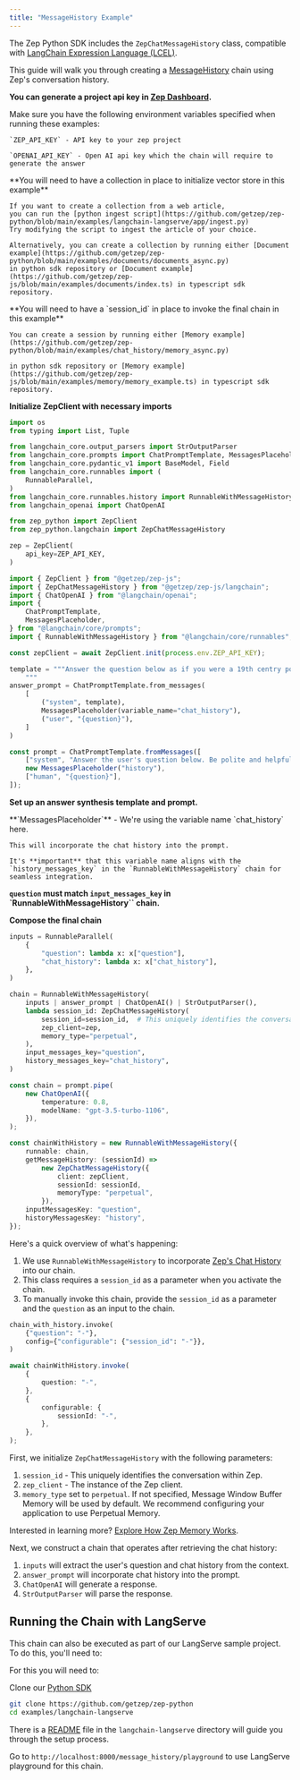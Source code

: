 ```yaml
---
title: "MessageHistory Example"
---
```

The Zep Python SDK includes the `ZepChatMessageHistory` class, compatible with [LangChain Expression Language (LCEL)](https://python.langchain.com/docs/expression_language/get_started). 

This guide will walk you through creating a [MessageHistory](/chat-history-memory) chain using Zep's conversation history.

<Note>**You can generate a project api key in [Zep Dashboard](https://app.getzep.com/projects).**</Note>

<Info>
    Make sure you have the following environment variables specified when running these examples:

    `ZEP_API_KEY` - API key to your zep project

    `OPENAI_API_KEY` - Open AI api key which the chain will require to generate the answer
</Info>

<Info>
    **You will need to have a collection in place to initialize vector store in this example**

    If you want to create a collection from a web article,
    you can run the [python ingest script](https://github.com/getzep/zep-python/blob/main/examples/langchain-langserve/app/ingest.py)
    Try modifying the script to ingest the article of your choice.

    Alternatively, you can create a collection by running either [Document example](https://github.com/getzep/zep-python/blob/main/examples/documents/documents_async.py)
    in python sdk repository or [Document example](https://github.com/getzep/zep-js/blob/main/examples/documents/index.ts) in typescript sdk repository.
</Info>

<Info>
    **You will need to have a `session_id` in place to invoke the final chain in this example**

    You can create a session by running either [Memory example](https://github.com/getzep/zep-python/blob/main/examples/chat_history/memory_async.py)

    in python sdk repository or [Memory example](https://github.com/getzep/zep-js/blob/main/examples/memory/memory_example.ts) in typescript sdk repository.
</Info>

**Initialize ZepClient with necessary imports**

<Tabs group="langchain">

<Tab title="Python" group-key="python">

```python
import os
from typing import List, Tuple

from langchain_core.output_parsers import StrOutputParser
from langchain_core.prompts import ChatPromptTemplate, MessagesPlaceholder
from langchain_core.pydantic_v1 import BaseModel, Field
from langchain_core.runnables import (
    RunnableParallel,
)
from langchain_core.runnables.history import RunnableWithMessageHistory
from langchain_openai import ChatOpenAI

from zep_python import ZepClient
from zep_python.langchain import ZepChatMessageHistory

zep = ZepClient(
    api_key=ZEP_API_KEY,
)
```
</Tab>

<Tab title="Typescript" group-key="ts">

```typescript
import { ZepClient } from "@getzep/zep-js";
import { ZepChatMessageHistory } from "@getzep/zep-js/langchain";
import { ChatOpenAI } from "@langchain/openai";
import {
    ChatPromptTemplate,
    MessagesPlaceholder,
} from "@langchain/core/prompts";
import { RunnableWithMessageHistory } from "@langchain/core/runnables";

const zepClient = await ZepClient.init(process.env.ZEP_API_KEY);
```
</Tab>
</Tabs>


<Tabs group="langchain">

<Tab title="Python" group-key="python">

```python
template = """Answer the question below as if you were a 19th centry poet:
    """
answer_prompt = ChatPromptTemplate.from_messages(
    [
        ("system", template),
        MessagesPlaceholder(variable_name="chat_history"),
        ("user", "{question}"),
    ]
)
```
</Tab>
<Tab title="Typescript" group-key="ts">

```typescript
const prompt = ChatPromptTemplate.fromMessages([
    ["system", "Answer the user's question below. Be polite and helpful:"],
    new MessagesPlaceholder("history"),
    ["human", "{question}"],
]);
```
</Tab>
</Tabs>

**Set up an answer synthesis template and prompt.**

<Info>
    **`MessagesPlaceholder`** - We're using the variable name `chat_history` here.

    This will incorporate the chat history into the prompt.

    It's **important** that this variable name aligns with the `history_messages_key` in the `RunnableWithMessageHistory` chain for seamless integration.
</Info>

<Info> **`question` must match `input_messages_key` in `RunnableWithMessageHistory`` chain.** </Info>


**Compose the final chain**

<Tabs group="langchain">

<Tab title="Python" group-key="python">

```python
inputs = RunnableParallel(
    {
        "question": lambda x: x["question"],
        "chat_history": lambda x: x["chat_history"],
    },
)

chain = RunnableWithMessageHistory(
    inputs | answer_prompt | ChatOpenAI() | StrOutputParser(),
    lambda session_id: ZepChatMessageHistory(
        session_id=session_id,  # This uniquely identifies the conversation
        zep_client=zep,
        memory_type="perpetual",
    ),
    input_messages_key="question",
    history_messages_key="chat_history",
)
```
</Tab>
<Tab title="Typescript" group-key="ts">

```typescript
const chain = prompt.pipe(
    new ChatOpenAI({
        temperature: 0.8,
        modelName: "gpt-3.5-turbo-1106",
    }),
);

const chainWithHistory = new RunnableWithMessageHistory({
    runnable: chain,
    getMessageHistory: (sessionId) =>
        new ZepChatMessageHistory({
            client: zepClient,
            sessionId: sessionId,
            memoryType: "perpetual",
        }),
    inputMessagesKey: "question",
    historyMessagesKey: "history",
});
```
</Tab>
</Tabs>


Here's a quick overview of what's happening:
1. We use `RunnableWithMessageHistory` to incorporate [Zep's Chat History](/chat-history-memory) into our chain.
2. This class requires a `session_id` as a parameter when you activate the chain.
3. To manually invoke this chain, provide the `session_id` as a parameter and the `question` as an input to the chain.

<Tabs group="langchain">

<Tab title="Python" group-key="python">

```python
chain_with_history.invoke(
    {"question": "-"},
    config={"configurable": {"session_id": "-"}},
)
```
</Tab>
<Tab title="Typescript" group-key="ts">

```typescript
await chainWithHistory.invoke(
    {
        question: "-",
    },
    {
        configurable: {
            sessionId: "-",
        },
    },
);
```
</Tab>
</Tabs>


First, we initialize `ZepChatMessageHistory` with the following parameters:

1. `session_id` - This uniquely identifies the conversation within Zep.
2. `zep_client` - The instance of the Zep client.
3. `memory_type` set to `perpetual`. If not specified, Message Window Buffer Memory will be used by default. We recommend configuring your application to use Perpetual Memory.

Interested in learning more? [Explore How Zep Memory Works](/chat-history-memory).

Next, we construct a chain that operates after retrieving the chat history:

1. `inputs` will extract the user's question and chat history from the context.
2. `answer_prompt` will incorporate chat history into the prompt.
3. `ChatOpenAI` will generate a response.
4. `StrOutputParser` will parse the response.

## Running the Chain with LangServe

This chain can also be executed as part of our LangServe sample project. To do this, you'll need to:

For this you will need to:

Clone our [Python SDK](https://github.com/getzep/zep-python)
```bash
git clone https://github.com/getzep/zep-python
cd examples/langchain-langserve
```

There is a [README](https://github.com/getzep/zep-python/blob/main/examples/README.md) file in the `langchain-langserve` directory will guide you through the setup process.

Go to `http://localhost:8000/message_history/playground` to use LangServe playground for this chain.
